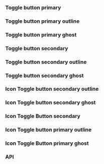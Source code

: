 



### Toggle button primary

<ToggleButtonPrimaryPlayground />

### Toggle button primary outline

<ToggleButtonPrimaryOutlinePlayground />

### Toggle button primary ghost

<ToggleButtonPrimaryGhostPlayground />

### Toggle button secondary

<ToggleButtonSecondaryPlayground />

### Toggle button secondary outline

<ToggleButtonSecondaryOutlinePlayground />

### Toggle button secondary ghost

<ToggleButtonSecondaryGhostPlayground />

### Icon Toggle button secondary outline

<IconToggleButtonSecondaryOutlinePlayground />

### Icon Toggle button secondary ghost

<IconToggleButtonSecondaryGhostPlayground />

### Icon Toggle Button secondary

<IconToggleButtonSecondaryPlayground />

### Icon Toggle button primary outline

<IconToggleButtonPrimaryOutlinePlayground />

### Icon Toggle Button primary ghost

<IconToggleButtonPrimaryGhostPlayground />

### API

<PropsIconToggleButtonApi />
<PropsToggleButtonApi />
